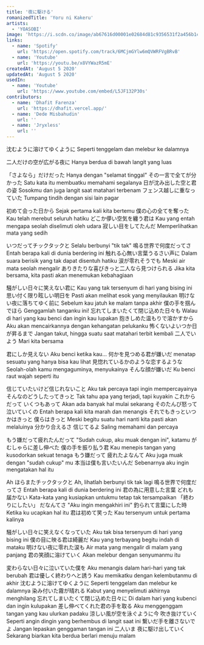 ```yaml
---
title: '夜に駆ける'
romanizedTitle: 'Yoru ni Kakeru'
artists:
  - 'YOASOBI'
image: 'https://i.scdn.co/image/ab67616d00001e02684d81c9356531f2a456b1c1'
links:
  - name: 'Spotify'
    url: 'https://open.spotify.com/track/6MCjmGYlw6mQVWRFVgBRvB'
  - name: 'Youtube'
    url: 'https://youtu.be/x8VYWazR5mE'
createdAt: 'August 5 2020'
updatedAt: 'August 5 2020'
usedIn:
  - name: 'Youtube'
    url: 'https://www.youtube.com/embed/L5JF132P30s'
contributors:
  - name: 'Dhafit Farenza'
    url: 'https://dhafit.vercel.app/'
  - name: 'Dede Misbahudin'
    url: ''
  - name: 'Jryxless'
    url: ''
---
```


沈むように溶けてゆくように
Seperti tenggelam dan melebur ke dalamnya

二人だけの空が広がる夜に
Hanya berdua di bawah langit yang luas

「さよなら」だけだった
Hanya dengan "selamat tinggal"
その一言で全てが分かった
Satu kata itu membuatku memahami segalanya
日が沈み出した空と君の姿
Sosokmu dan juga langit saat matahari terbenam
フェンス越しに重なっていた
Tumpang tindih dengan sisi lain pagar

初めて会った日から
Sejak pertama kali kita bertemu
僕の心の全てを奪った
Kau telah merebut seluruh hatiku
どこか儚い空気を纏う君は
Kau yang entah mengapa seolah diselimuti oleh udara
寂しい目をしてたんだ
Memperlihatkan mata yang sedih

いつだってチックタックと
Selalu berbunyi "tik tak"
鳴る世界で何度だってさ
Entah berapa kali di dunia berdering ini
触れる心無い言葉うるさい声に
Dalam suara berisik yang tak dapat disentuh hatiku
涙が零れそうでも
Meski air mata seolah mengalir
ありきたりな喜びきっと二人なら見つけられる
Jika kita bersama, kita pasti akan menemukan kebahagiaan

騒がしい日々に笑えない君に
Kau yang tak tersenyum di hari yang bising ini
思い付く限り眩しい明日を
Pasti akan melihat esok yang menyilaukan
明けない夜に落ちてゆく前に
Sebelum kau jatuh ke malam tanpa akhir
僕の手を掴んでほら
Genggamlah tanganku ini!
忘れてしまいたくて閉じ込めた日々も
Walau di hari yang kau benci dan ingin kau lupakan
抱きしめた温もりで溶かすから
Aku akan mencairkannya dengan kehangatan pelukanku
怖くないよいつか日が昇るまで
Jangan takut, hingga suatu saat matahari terbit kembali
二人でいよう
Mari kita bersama

君にしか見えない
Aku benci ketika kau...
何かを見つめる君が嫌いだ
menatap sesuatu yang hanya bisa kau lihat
見惚れているかのような恋するような
Seolah-olah kamu mengaguminya, menyukainya
そんな顔が嫌いだ
Ku benci raut wajah seperti itu

信じていたいけど信じれないこと
Aku tak percaya tapi ingin mempercayainya
そんなのどうしたってきっと
Tak tahu apa yang terjadi, tapi kuyakin
これからだって いくつもあって
Akan ada banyak hal mulai sekarang
そのたんび怒って 泣いていくの
Entah berapa kali kita marah dan menangis
それでもきっといつかはきっと 僕らはきっと
Meski begitu suatu hari nanti kita pasti akan melaluinya
分かり合えるさ 信じてるよ
Saling memahami dan percaya

もう嫌だって疲れたんだって
"Sudah cukup, aku muak dengan ini", katamu
がむしゃらに差し伸べた 僕の手を振り払う君
Kau menepis tangan yang kusodorkan sekuat tenaga
もう嫌だって 疲れたよなんて
Aku juga muak dengan "sudah cukup" mu
本当は僕も言いたいんだ
Sebenarnya aku ingin mengatakan hal itu

Ah ほらまたチックタックと
Ah, lihatlah berbunyi tik tak lagi
鳴る世界で何度だってさ
Entah berapa kali di dunia berdering ini
君の為に用意した言葉 どれも届かない
Kata-kata yang kusiapkan untukmu tetap tak tersampaikan
「終わりにしたい」 だなんてさ
"Aku ingin mengakhiri ini"
釣られて言葉にした時
Ketika ku ucapkan hal itu
君は初めて笑った
Kau tersenyum untuk pertama kalinya

騒がしい日々に笑えなくなっていた
Aku tak bisa tersenyum di hari yang bising ini
僕の目に映る君は綺麗だ
Kau yang terbayang begitu indah di mataku
明けない夜に零れた涙も
Air mata yang mengalir di malam yang panjang
君の笑顔に溶けていく
Akan melebur dengan senyumanmu itu

変わらない日々に泣いていた僕を
Aku menangis dalam hari-hari yang tak berubah
君は優しく終わりへと誘う
Kau memikatku dengan kelembutanmu di akhir
沈むように溶けてゆくように
Seperti tenggelam dan melebur ke dalamnya
染み付いた霧が晴れる
Kabut yang menyelimuti akhirnya menghilang
忘れてしまいたくて閉じ込めた日々に
Di dalam hari yang kubenci dan ingin kulupakan
差し伸べてくれた君の手を取る
Aku menggenggam tangan yang kau ulurkan padaku
涼しい風が空を泳ぐように今 吹き抜けていく
Seperti angin dingin yang berhembus di langit saat ini
繋いだ手を離さないでよ
Jangan lepaskan genggaman tangan ini
二人いま 夜に駆け出していく
Sekarang biarkan kita berdua berlari menuju malam

